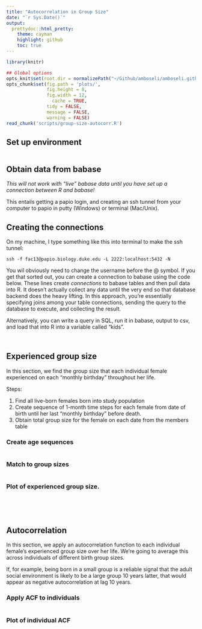 ```yaml
---
title: "Autocorrelation in Group Size"
date: "`r Sys.Date()`"
output:
  prettydoc::html_pretty:
    theme: cayman
    highlight: github
    toc: true
---
```



```r
library(knitr)

## Global options
opts_knit$set(root.dir = normalizePath("~/Github/amboseli/amboseli.github.io/environmental-signals"))
opts_chunk$set(fig.path = 'plots/',
               fig.height = 8,
               fig.width = 12,
	             cache = TRUE,
               tidy = FALSE,
               message = FALSE,
               warning = FALSE)
read_chunk('scripts/group-size-autocorr.R')
```

## Set up environment

```r
```

## Obtain data from babase

*This will not work with "live" babase data until you have set up a connection between R and babase!* 

This entails getting a papio login, and creating an ssh tunnel from your computer to papio in putty (Windows) or terminal (Mac/Unix).

## Creating the connections

On my machine, I type something like this into terminal to make the ssh tunnel:

`ssh -f fac13@papio.biology.duke.edu -L 2222:localhost:5432 -N`

You wil obviously need to change the username before the @ symbol. If you get that sorted out, you can create a connection to babase using the code below. These lines create _connections_ to babase tables and then pull data into R. It doesn't actually collect any data until the very end so that database backend does the heavy lifting. In this approach, you're essentially specifying joins among your table connections, sending the query to the database to execute, and collecting the result.

Alternatively, you can write a query in SQL, run it in babase, output to csv, and load that into R into a variable called "kids".

```r
```

```r
```

## Experienced group size

In this section, we find the group size that each individual female experienced on each "monthly birthday" throughout her life.

Steps:

1. Find all live-born females born into study population
2. Create sequence of 1-month time steps for each female from date of birth until her last "monthly birthday" before death.
3. Obtain total group size for the female on each date from the members table

### Create age sequences

```r
```

### Match to group sizes

```r
```

### Plot of experienced group size.

```r
```

<br>
<br>

## Autocorrelation

In this section, we apply an autocorrelation function to each individual female's experienced group size over her life. We're going to average this across individuals of different birth group sizes.

If, for example, being born in a small group is a reliable signal that the adult social environment is likely to be a large group 10 years latter, that would appear as negative autocorrelation at lag 10 years.

### Apply ACF to individuals

```r
```

### Plot of individual ACF

```r
```

